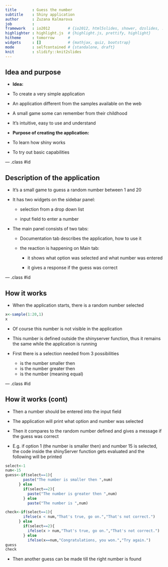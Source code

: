 ```yaml
---
title       : Guess the number
subtitle    : Shiny application
author      : Zuzana Kalmarova
job         : 
framework   : io2012        # {io2012, html5slides, shower, dzslides, ...}
highlighter : highlight.js  # {highlight.js, prettify, highlight}
hitheme     : tomorrow      # 
widgets     : []            # {mathjax, quiz, bootstrap}
mode        : selfcontained # {standalone, draft}
knit        : slidify::knit2slides
---
```



## Idea and purpose

- __Idea:__

 - To create a very simple application
 
 - An application different from the samples available on the web
 
 - A small game some can remember from their childhood
 
 - It's intuitive, easy to use and understand
 

- __Purpose of creating the application:__

 - To learn how shiny works
 
 - To try out basic capabilities
 

--- .class #id 

## Description of the application

- It's a small game to guess a random number between 1 and 20

- It has two widgets on the sidebar panel:

  * selection from a drop down list
  
  * input field to enter a number
  
- The main panel consists of two tabs:

  * Documentation tab describes the application, how to use it
  
  * the reaction is happening on Main tab:
  
      + it shows what option was selected and what number was entered
    
      + it gives a response if the guess was correct
  
 

--- .class #id 

## How it works

- When the application starts, there is a random number selected

```r
x<-sample(1:20,1)
x
```

- Of course this number is not visible in the application

- This number is defined outside the shinyserver function, thus it remains the same while the application is running

- First there is a selection needed from 3 possibilities
  - is the number smaller then
  - is the number greater then
  - is the number (meaning equal)


--- .class #id 

## How it works (cont)

- Then a number should be entered into the input field

- The application will print what option and number was selected

- Then it compares to the random number defined and gives a message if the guess was correct

- E.g. if option 1 (the number is smaller then) and number 15 is selected, the code inside the shinyServer function gets evaluated and the following will be printed

```r
select<-1
num<-15
guess<-if(select==1){
        paste("The number is smaller then ",num)
      } else
        if(select==2){
          paste("The number is greater then ",num)
        } else
          paste("The number is ",num)

check<-if(select==1){
        ifelse(x < num,"That's true, go on.","That's not correct.")
      } else
        if(select==2){
          ifelse(x > num,"That's true, go on.","That's not correct.")
        } else
          ifelse(x==num,"Congratulations, you won.","Try again.")
guess
check
```

- Then another guess can be made till the right number is found



